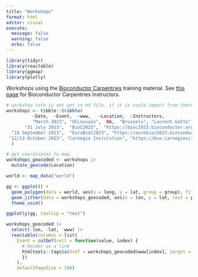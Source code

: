 ```yaml
---
title: "Workshops"
format: html
editor: visual
execute:
  message: false
  warning: false
  echo: false
---
```


```r
library(tidyr)
library(reactable)
library(ggmap)
library(plotly)
```

Workshops using the [Bioconductor Carpentries](https://www.bioconductor.org/help/education-training/) training material. See [this page](instructors.html) for Bioconductor Carpentries Instructors.

```r
# workshop info is not yet in md file, if it is could import from there
workshops <- tibble::tribble(
          ~Date,  ~Event,  ~www,   ~Location,  ~Instructors,
          "March 2023", "UCLouvain",  NA,  "Brussels", "Laurent Gatto",
       "31 July 2023",  "BioC2023",  "https://bioc2023.bioconductor.org/",  "Boston",  "TBA",
  "18 September 2023",  "EuroBioC2023", "https://eurobioc2023.bioconductor.org/",  "Ghent", "TBA",
 "12/13 October 2023", "Carnegie Institution", "https://bse.carnegiescience.edu", "Baltimore", "Javier Carpinteyro-Ponce, Frederick Tan"
  ) 
```

```r
# get coordinates to map
workshops_geocoded <- workshops |> 
  mutate_geocode(Location)
```


```r
world <- map_data("world")

gg <- ggplot() +
  geom_polygon(data = world, aes(x = long, y = lat, group = group), fill = "grey") +
  geom_jitter(data = workshops_geocoded, aes(x = lon, y = lat, text = paste(Event, Location, sep = "\n")), color = 'red') +
  theme_void()

ggplotly(gg, tooltip = "text")
```

```r
workshops_geocoded |> 
  select(-lon, -lat, -www) |>
  reactable(columns = list(
    Event = colDef(cell = function(value, index) {
      # Render as a link
      htmltools::tags$a(href = workshops_geocoded$www[index], target = "_blank", as.character(value))
      })
    ), 
    defaultPageSize = 100)
```
